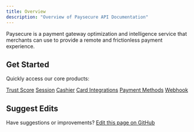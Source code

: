```yaml
---
title: Overview
description: "Overview of Paysecure API Documentation"
---
```

Paysecure is a payment gateway optimization and intelligence service that merchants can use to provide a remote and frictionless payment experience.

## Get Started

Quickly access our core products:

<div style={{ display: 'flex', flexWrap: 'wrap', gap: '10px' }}>
  <a href="/docs/trust-score" style={{ padding: '20px', backgroundColor: '#DACAFF', color: '#8666CC', borderRadius: '10px', textDecoration: 'none', fontWeight: 'bold', fontSize: '16px', boxShadow: '0 4px 8px rgba(0, 0, 0, 0.1)', textAlign: 'center', width: '150px' }}>Trust Score</a>
  <a href="/docs/session" style={{ padding: '20px', backgroundColor: '#DACAFF', color: '#8666CC', borderRadius: '10px', textDecoration: 'none', fontWeight: 'bold', fontSize: '16px', boxShadow: '0 4px 8px rgba(0, 0, 0, 0.1)', textAlign: 'center', width: '150px' }}>Session</a>
  <a href="/docs/cashier" style={{ padding: '20px', backgroundColor: '#DACAFF', color: '#8666CC', borderRadius: '10px', textDecoration: 'none', fontWeight: 'bold', fontSize: '16px', boxShadow: '0 4px 8px rgba(0, 0, 0, 0.1)', textAlign: 'center', width: '150px' }}>Cashier</a>
  <a href="/docs/card-integrations" style={{ padding: '20px', backgroundColor: '#DACAFF', color: '#8666CC', borderRadius: '10px', textDecoration: 'none', fontWeight: 'bold', fontSize: '16px', boxShadow: '0 4px 8px rgba(0, 0, 0, 0.1)', textAlign: 'center', width: '150px' }}>Card Integrations</a>
  <a href="/docs/payment-methods" style={{ padding: '20px', backgroundColor: '#DACAFF', color: '#8666CC', borderRadius: '10px', textDecoration: 'none', fontWeight: 'bold', fontSize: '16px', boxShadow: '0 4px 8px rgba(0, 0, 0, 0.1)', textAlign: 'center', width: '150px' }}>Payment Methods</a>
  <a href="/docs/webhook" style={{ padding: '20px', backgroundColor: '#DACAFF', color: '#8666CC', borderRadius: '10px', textDecoration: 'none', fontWeight: 'bold', fontSize: '16px', boxShadow: '0 4px 8px rgba(0, 0, 0, 0.1)', textAlign: 'center', width: '150px' }}>Webhook</a>
</div>

## Suggest Edits

Have suggestions or improvements? [Edit this page on GitHub](https://github.com/PaysecureCommunity/api-docs/edit/main/overview.mdx)
